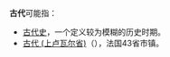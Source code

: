 '''古代'''可能指：
* [[古代史|古代史]]，一个定义较为模糊的历史时期。
* [[古代_(上卢瓦尔省)|古代 (上卢瓦尔省)]]（{{lang-fr|Goudet}}），法国43省市镇。

{{dab|Cat=二字消歧义}}